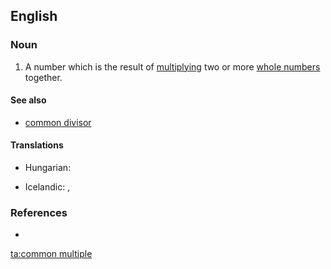 ==English==

===Noun===
{{en-noun|sg=[[common]] [[multiple]]}}

# {{mathematics}} A number which is the result of [[multiplying]] two or more [[whole number]]s together.

====See also====
* [[common divisor]]

====Translations====
{{trans-top|result of multiplying}}
* Hungarian: {{t-|hu|közös többszörös}}
{{trans-mid}}
* Icelandic: {{t|is|samfeldi|n}}, {{t|is|sameiginlegt margfeldi|n}}
{{trans-bottom}}

===References===
* {{R:American Heritage 2000}}

[[ta:common multiple]]
